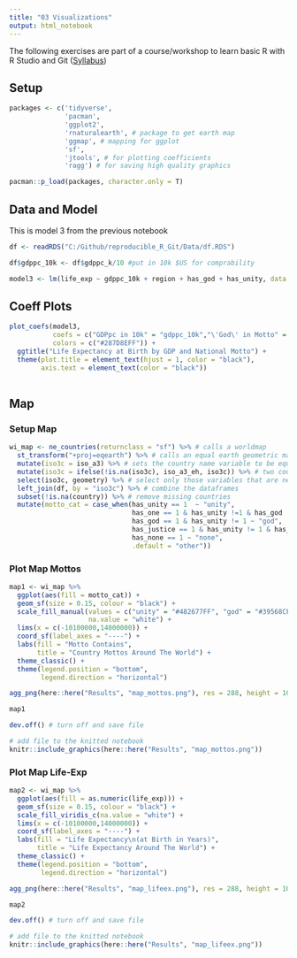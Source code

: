 ```yaml
---
title: "03 Visualizations"
output: html_notebook
---
```


The following exercises are part of a course/workshop to learn basic R with R Studio and Git ([Syllabus](https://docs.google.com/document/d/1O_v-VTRHChedoDvVtzn8xNG0jBqJxMW0Q7-0bJ90Q48/edit))

## Setup

```r

packages <- c('tidyverse', 
              'pacman',
              'ggplot2',
              'rnaturalearth', # package to get earth map
              'ggmap', # mapping for ggplot
              'sf', 
              'jtools', # for plotting coefficients
              'ragg') # for saving high quality graphics

pacman::p_load(packages, character.only = T)

```

## Data and Model

This is model 3 from the previous notebook

```r
df <- readRDS("C:/Github/reproducible_R_Git/Data/df.RDS")

df$gdppc_10k <- df$gdppc_k/10 #put in 10k $US for comprability

model3 <- lm(life_exp ~ gdppc_10k + region + has_god + has_unity, data = df)
```

## Coeff Plots

```r
plot_coefs(model3,
           coefs = c("GDPpc in 10k" = "gdppc_10k","\'God\' in Motto" = "has_god", "\'Unity\' in Motto" = "has_unity"),
           colors = c("#287D8EFF")) +
  ggtitle("Life Expectancy at Birth by GDP and National Motto") +
  theme(plot.title = element_text(hjust = 1, color = "black"),
        axis.text = element_text(color = "black"))
  
```

## Map

### Setup Map

```r

wi_map <- ne_countries(returnclass = "sf") %>% # calls a worldmap
  st_transform("+proj=eqearth") %>% # calls an equal earth geometric map
  mutate(iso3c = iso_a3) %>% # sets the country name variable to be equal to our df
  mutate(iso3c = ifelse(!is.na(iso3c), iso_a3_eh, iso3c)) %>% # two countries are missing, this is an error in the rnaturalearth package
  select(iso3c, geometry) %>% # select only those variables that are needed for plotting map
  left_join(df, by = "iso3c") %>% # combine the dataframes
  subset(!is.na(country)) %>% # remove missing countries
  mutate(motto_cat = case_when(has_unity == 1  ~ "unity",
                               has_one == 1 & has_unity !=1 & has_god !=1 ~ "one",
                               has_god == 1 & has_unity != 1 ~ "god",
                               has_justice == 1 & has_unity != 1 & has_god != 1 & has_one !=1 ~ "justice",
                               has_none == 1 ~ "none",
                               .default = "other"))
```

### Plot Map Mottos

```r
map1 <- wi_map %>%
  ggplot(aes(fill = motto_cat)) +
  geom_sf(size = 0.15, colour = "black") +
  scale_fill_manual(values = c("unity" = "#482677FF", "god" = "#39568CFF","one" = "#1F968BFF","justice" = "#73D055FF", "other" = "#DCE319FF", "none" = "grey"),
                    na.value = "white") +
  lims(x = c(-10100000,14000000)) +
  coord_sf(label_axes = "----") +
  labs(fill = "Motto Contains",
       title = "Country Mottos Around The World") +
  theme_classic() +
  theme(legend.position = "bottom",
        legend.direction = "horizontal")

agg_png(here::here("Results", "map_mottos.png"), res = 288, height = 1000, width = 1500) # turn on file saving

map1

dev.off() # turn off and save file

# add file to the knitted notebook
knitr::include_graphics(here::here("Results", "map_mottos.png"))
```

### Plot Map Life-Exp

```r
map2 <- wi_map %>%
  ggplot(aes(fill = as.numeric(life_exp))) +
  geom_sf(size = 0.15, colour = "black") +
  scale_fill_viridis_c(na.value = "white") +
  lims(x = c(-10100000,14000000)) +
  coord_sf(label_axes = "----") +
  labs(fill = "Life Expectancy\n(at Birth in Years)",
       title = "Life Expectancy Around The World") +
  theme_classic() +
  theme(legend.position = "bottom",
        legend.direction = "horizontal")

agg_png(here::here("Results", "map_lifeex.png"), res = 288, height = 1000, width = 1500) # turn on file saving

map2

dev.off() # turn off and save file

# add file to the knitted notebook
knitr::include_graphics(here::here("Results", "map_lifeex.png"))
```